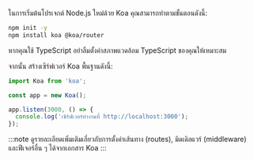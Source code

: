 ในการเริ่มต้นโปรเจกต์ Node.js ใหม่ด้วย Koa คุณสามารถทำตามขั้นตอนดังนี้:

```bash
npm init -y
npm install koa @koa/router
```

หากคุณใช้ TypeScript อย่าลืมตั้งค่าสภาพแวดล้อม TypeScript ของคุณให้เหมาะสม

จากนั้น สร้างเซิร์ฟเวอร์ Koa พื้นฐานดังนี้:

```ts title="app.ts"
import Koa from 'koa';

const app = new Koa();

app.listen(3000, () => {
  console.log('เซิร์ฟเวอร์ทำงานที่ http://localhost:3000');
});
```

:::note
ดูรายละเอียดเพิ่มเติมเกี่ยวกับการตั้งค่าเส้นทาง (routes), มิดเดิลแวร์ (middleware) และฟีเจอร์อื่น ๆ ได้จากเอกสาร Koa
:::
